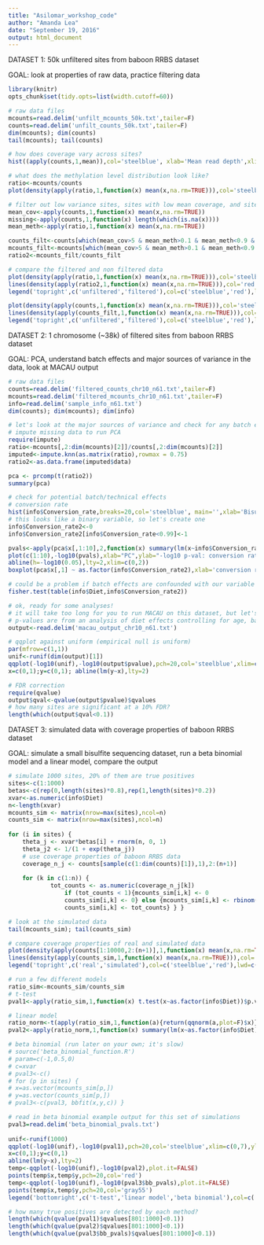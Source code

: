 ```yaml
---
title: "Asilomar_workshop_code"
author: "Amanda Lea"
date: "September 19, 2016"
output: html_document
---
```


DATASET 1: 50k unfiltered sites from baboon RRBS dataset

GOAL: look at properties of raw data, practice filtering data

```r
library(knitr)
opts_chunk$set(tidy.opts=list(width.cutoff=60))

# raw data files
mcounts=read.delim('unfilt_mcounts_50k.txt',tailer=F)
counts=read.delim('unfilt_counts_50k.txt',tailer=F)
dim(mcounts); dim(counts)
tail(mcounts); tail(counts)

# how does coverage vary across sites?
hist((apply(counts,1,mean)),col='steelblue', xlab='Mean read depth',xlim=c(0,200),breaks=200,main='')

# what does the methylation level distribution look like?
ratio<-mcounts/counts
plot(density(apply(ratio,1,function(x) mean(x,na.rm=TRUE))),col='steelblue', main='',xlab='Mean methylation level',lwd=3)

# filter out low variance sites, sites with low mean coverage, and sites with lots of missing data
mean_cov<-apply(counts,1,function(x) mean(x,na.rm=TRUE))
missing<-apply(counts,1,function(x) length(which(is.na(x))))
mean_meth<-apply(ratio,1,function(x) mean(x,na.rm=TRUE))

counts_filt<-counts[which(mean_cov>5 & mean_meth>0.1 & mean_meth<0.9 & missing<(69*0.75)),]
mcounts_filt<-mcounts[which(mean_cov>5 & mean_meth>0.1 & mean_meth<0.9 & missing<(69*0.75)),]
ratio2<-mcounts_filt/counts_filt

# compare the filtered and non filtered data
plot(density(apply(ratio,1,function(x) mean(x,na.rm=TRUE))),col='steelblue', xlab='Mean methylation level',lwd=3,main='')
lines(density(apply(ratio2,1,function(x) mean(x,na.rm=TRUE))),col='red',lwd=3)
legend('topright',c('unfiltered','filtered'),col=c('steelblue','red'),lwd=c(3,3))

plot(density(apply(counts,1,function(x) mean(x,na.rm=TRUE))),col='steelblue', xlab='Mean read depth',xlim=c(0,50),lwd=3,main='')
lines(density(apply(counts_filt,1,function(x) mean(x,na.rm=TRUE))),col='red',lwd=3)
legend('topright',c('unfiltered','filtered'),col=c('steelblue','red'),lwd=c(3,3))
```

DATASET 2: 1 chromosome (~38k) of filtered sites from baboon RRBS dataset

GOAL: PCA, understand batch effects and major sources of variance in the data, look at MACAU output

```r
# raw data files
counts=read.delim('filtered_counts_chr10_n61.txt',tailer=F)
mcounts=read.delim('filtered_mcounts_chr10_n61.txt',tailer=F)
info=read.delim('sample_info_n61.txt')
dim(counts); dim(mcounts); dim(info)

# let's look at the major sources of variance and check for any batch effects
# impute missing data to run PCA
require(impute)
ratio<-mcounts[,2:dim(mcounts)[2]]/counts[,2:dim(mcounts)[2]]
imputed<-impute.knn(as.matrix(ratio),rowmax = 0.75)
ratio2<-as.data.frame(imputed$data)

pca <- prcomp(t(ratio2)) 
summary(pca)

# check for potential batch/technical effects
# conversion rate
hist(info$Conversion_rate,breaks=20,col='steelblue', main='',xlab='Bisulfite conversion rate')
# this looks like a binary variable, so let's create one
info$Conversion_rate2<-0
info$Conversion_rate2[info$Conversion_rate<0.99]<-1

pvals<-apply(pca$x[,1:10],2,function(x) summary(lm(x~info$Conversion_rate2))$coefficients[2,4])
plot(c(1:10),-log10(pvals),xlab="PC",ylab="-log10 p-val: conversion rate effect",ylim=c(0,2))
abline(h=-log10(0.05),lty=2,xlim=c(0,2))
boxplot(pca$x[,1] ~ as.factor(info$Conversion_rate2),xlab='conversion rate batch',ylab='PC1 loading')

# could be a problem if batch effects are confounded with our variable of interest; let's check
fisher.test(table(info$Diet,info$Conversion_rate2))

# ok, ready for some analyses!
# it will take too long for you to run MACAU on this dataset, but let's look at the output
# p-values are from an analysis of diet effects controlling for age, batch/conversion rate, and 
output<-read.delim('macau_output_chr10_n61.txt')

# qqplot against uniform (empirical null is uniform)
par(mfrow=c(1,1))
unif<-runif(dim(output)[1])
qqplot(-log10(unif),-log10(output$pvalue),pch=20,col='steelblue',xlim=c(0,7),ylim=c(0,7),ylab='-log10 pval: diet effect',xlab='-log10 pval: null distribution')
x=c(0,1);y=c(0,1); abline(lm(y~x),lty=2)

# FDR correction
require(qvalue)
output$qval<-qvalue(output$pvalue)$qvalues
# how many sites are significant at a 10% FDR?
length(which(output$qval<0.1))
```

DATASET 3: simulated data with coverage properties of baboon RRBS dataset

GOAL: simulate a small bisulfite sequencing dataset, run a beta binomial model and a linear model, compare the output

```r
# simulate 1000 sites, 20% of them are true positives
sites<-c(1:1000)
betas<-c(rep(0,length(sites)*0.8),rep(1,length(sites)*0.2)) 
xvar<-as.numeric(info$Diet)
n<-length(xvar)
mcounts_sim <- matrix(nrow=max(sites),ncol=n)
counts_sim <- matrix(nrow=max(sites),ncol=n)
	
for (i in sites) {
	theta_j <- xvar*betas[i] + rnorm(n, 0, 1)
	theta_j2 <- 1/(1 + exp(theta_j))
	# use coverage properties of baboon RRBS data
	coverage_n_j <- counts[sample(c(1:dim(counts)[1]),1),2:(n+1)]
				
	for (k in c(1:n)) {
			tot_counts <- as.numeric(coverage_n_j[k])
				if (tot_counts < 1){mcounts_sim[i,k] <- 0
				counts_sim[i,k] <- 0} else {mcounts_sim[i,k] <- rbinom(1, as.numeric(coverage_n_j[k]), theta_j2[k])
				counts_sim[i,k] <- tot_counts} } }

# look at the simulated data
tail(mcounts_sim); tail(counts_sim)

# compare coverage properties of real and simulated data
plot(density(apply(counts[1:10000,2:(n+1)],1,function(x) mean(x,na.rm=TRUE))),col='steelblue', main='', xlab='Mean read depth',xlim=c(0,50),lwd=3)
lines(density(apply(counts_sim,1,function(x) mean(x,na.rm=TRUE))),col='red',lwd=3)
legend('topright',c('real','simulated'),col=c('steelblue','red'),lwd=c(3,3))

# run a few different models 
ratio_sim<-mcounts_sim/counts_sim
# t-test
pval1<-apply(ratio_sim,1,function(x) t.test(x~as.factor(info$Diet))$p.value)

# linear model
ratio_norm<-t(apply(ratio_sim,1,function(a){return(qqnorm(a,plot=F)$x)}))
pval2<-apply(ratio_norm,1,function(x) summary(lm(x~as.factor(info$Diet)))$coefficients[2,4])

# beta binomial (run later on your own; it's slow)
# source('beta_binomial_function.R')
# param=c(-1,0.5,0)
# c=xvar
# pval3<-c()
# for (p in sites) {
# x=as.vector(mcounts_sim[p,])
# y=as.vector(counts_sim[p,])
# pval3<-c(pval3, bbfit(x,y,c)) }

# read in beta binomial example output for this set of simulations
pval3=read.delim('beta_binomial_pvals.txt')
	
unif<-runif(1000)
qqplot(-log10(unif),-log10(pval1),pch=20,col='steelblue',xlim=c(0,7),ylim=c(0,7),xlab='-log10 pval: null distribution',ylab='-log10 pval: observed p-values')
x=c(0,1);y=c(0,1)
abline(lm(y~x),lty=2)
temp<-qqplot(-log10(unif),-log10(pval2),plot.it=FALSE)
points(temp$x,temp$y,pch=20,col='red')
temp<-qqplot(-log10(unif),-log10(pval3$bb_pvals),plot.it=FALSE)
points(temp$x,temp$y,pch=20,col='gray55')
legend('bottomright',c('t-test','linear model','beta binomial'),col=c('steelblue','red','gray55'),pch=c(20,20,20))

# how many true positives are detected by each method?
length(which(qvalue(pval1)$qvalues[801:1000]<0.1))
length(which(qvalue(pval2)$qvalues[801:1000]<0.1))
length(which(qvalue(pval3$bb_pvals)$qvalues[801:1000]<0.1))
```
